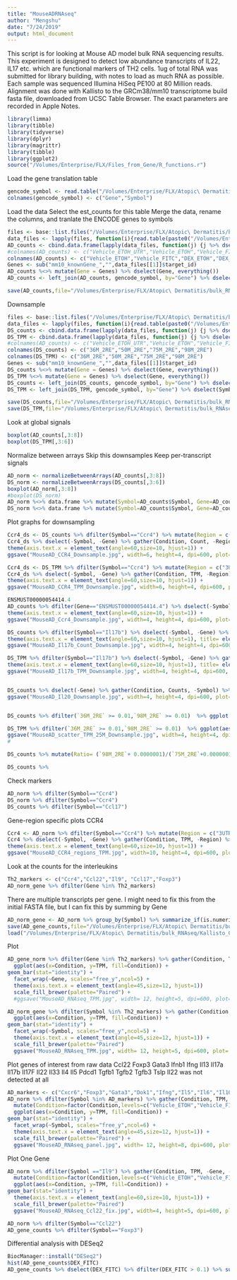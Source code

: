 ```yaml
---
title: "MouseADRNAseq"
author: "Mengshu"
date: "7/24/2019"
output: html_document
---
```


This script is for looking at Mouse AD model bulk RNA sequencing results. 
This experiment is designed to detect low abundance transcripts of IL22, IL17 etc. which are functional markers of TH2 cells. 
1ug of total RNA was submitted for library building, with notes to load as much RNA as possible. 
Each sample was sequenced Illumina HiSeq PE100 at 80 Million reads. 
Alignment was done with Kallisto to the GRCm38/mm10 transcriptome build fasta file, downloaded from UCSC Table Browser. The exact parameters are recorded in Apple Notes. 


```r
library(limma)
library(tibble)
library(tidyverse)
library(dplyr)
library(magrittr)
library(tibble)
library(ggplot2)
source("/Volumes/Enterprise/FLX/Files_from_Gene/R_functions.r")
```

Load the gene translation table

```r
gencode_symbol <- read.table("/Volumes/Enterprise/FLX/Atopic\ Dermatitis/bulk_RNAseq/GRCm38_GENCODE2SYMBOL.txt", header=FALSE)
colnames(gencode_symbol) <- c("Gene","Symbol")
```

Load the data
Select the est_counts for this table
Merge the data, rename the columns, and tranlate the ENCODE genes to symbols

```r
files <- base::list.files("/Volumes/Enterprise/FLX/Atopic\ Dermatitis/bulk_RNAseq/Kallisto_Stranded", pattern="^Mouse")
data_files <- lapply(files, function(i){read.table(paste0("/Volumes/Enterprise/FLX/Atopic\ Dermatitis/bulk_RNAseq/Kallisto_Stranded/",i),header=TRUE)})
AD_counts <- cbind.data.frame(lapply(data_files, function(j) {j %>% dselect(tpm)}))
#colnames(AD_counts) <- c("Vehicle_ETOH_UTR","Vehicle_ETOH","Vehicle_FITC_UTR","Vehicle_FITC","DEX_ETOH_UTR","DEX_ETOH","DEX_FITC_UTR","DEX_FITC","RPT193_ETOH_UTR","RPT193_ETOH","RPT193_FITC_UTR","RPT193_FITC")
colnames(AD_counts) <- c("Vehicle_ETOH","Vehicle_FITC","DEX_ETOH","DEX_FITC","RPT193_ETOH","RPT193_FITC")
Genes <- sub("mm10_knownGene_","",data_files[[1]]$target_id)
AD_counts %<>% mutate(Gene = Genes) %>% dselect(Gene, everything())
AD_counts <- left_join(AD_counts, gencode_symbol, by="Gene") %>% dselect(Symbol,Gene, everything())

save(AD_counts,file="/Volumes/Enterprise/FLX/Atopic\ Dermatitis/bulk_RNAseq/Kallisto_stranded.rdata")
``` 

Downsample
```r
files <- base::list.files("/Volumes/Enterprise/FLX/Atopic\ Dermatitis/bulk_RNAseq/kallisto_tsv/downsample", pattern="^2RE_")
data_files <- lapply(files, function(i){read.table(paste0("/Volumes/Enterprise/FLX/Atopic\ Dermatitis/bulk_RNAseq/kallisto_tsv/downsample/",i),header=TRUE)})
DS_counts <- cbind.data.frame(lapply(data_files, function(j) {j %>% dselect(est_counts)}))
DS_TPM <- cbind.data.frame(lapply(data_files, function(j) {j %>% dselect(tpm)}))
#colnames(AD_counts) <- c("Vehicle_ETOH_UTR","Vehicle_ETOH","Vehicle_FITC_UTR","Vehicle_FITC","DEX_ETOH_UTR","DEX_ETOH","DEX_FITC_UTR","DEX_FITC","RPT193_ETOH_UTR","RPT193_ETOH","RPT193_FITC_UTR","RPT193_FITC")
colnames(DS_counts) <- c("36M_2RE","50M_2RE","75M_2RE","98M_2RE")
colnames(DS_TPM) <- c("36M_2RE","50M_2RE","75M_2RE","98M_2RE")
Genes <- sub("mm10_knownGene_","",data_files[[1]]$target_id)
DS_counts %<>% mutate(Gene = Genes) %>% dselect(Gene, everything())
DS_TPM %<>% mutate(Gene = Genes) %>% dselect(Gene, everything())
DS_counts <- left_join(DS_counts, gencode_symbol, by="Gene") %>% dselect(Symbol,Gene, everything())
DS_TPM <- left_join(DS_TPM, gencode_symbol, by="Gene") %>% dselect(Symbol,Gene, everything())

save(DS_counts,file="/Volumes/Enterprise/FLX/Atopic\ Dermatitis/bulk_RNAseq/Kallisto_Counts_Downsample2RE.rdata")
save(DS_TPM,file="/Volumes/Enterprise/FLX/Atopic\ Dermatitis/bulk_RNAseq/Kallisto_TPM_Downsample2RE.rdata")
``` 

Look at global signals
```r
boxplot(AD_counts[,3:8])
boxplot(DS_TPM[,3:6])
```
Normalize between arrays
Skip this downsamples 
Keep per-transcript signals
```r
AD_norm <- normalizeBetweenArrays(AD_counts[,3:8])
DS_norm <- normalizeBetweenArrays(DS_counts[,3:6])
boxplot(AD_norm[,3:8])
#boxplot(DS_norm)
AD_norm %<>% data.frame %>% mutate(Symbol=AD_counts$Symbol, Gene=AD_counts$Gene) %>% dselect(Symbol, Gene,everything())
DS_norm %<>% data.frame %>% mutate(Symbol=AD_counts$Symbol, Gene=AD_counts$Gene) %>% dselect(Symbol, Gene,everything())
```
Plot graphs for downsampling
```r
Ccr4_ds <- DS_counts %>% dfilter(Symbol=="Ccr4") %>% mutate(Region = c("3UTR","Exon2","5UTR_Exon1")) %>% dselect(Symbol, Gene, Region, everything())
Ccr4_ds %>% dselect(-Symbol, -Gene) %>% gather(Condition, Count, -Region) %>% mutate(Region=factor(Region, levels=c("5UTR_Exon1","Exon2","3UTR"))) %>% mutate(Condition= factor(Condition, levels=c("36M_2RE","50M_2RE","75M_2RE","98M_2RE"))) %>% ggplot(aes(x= Condition, y=Count, fill=Condition)) + geom_bar(stat="identity") + facet_wrap(~Region) + scale_fill_brewer(palette="YlGnBu") +
theme(axis.text.x = element_text(angle=60,size=10, hjust=1)) +
ggsave("MouseAD_CCR4_Downsample.jpg", width=6, height=4, dpi=600, plot= last_plot(), units = "in")

Ccr4_ds <- DS_TPM %>% dfilter(Symbol=="Ccr4") %>% mutate(Region = c("3UTR","Exon2","5UTR_Exon1")) %>% dselect(Symbol, Gene, Region, everything())
Ccr4_ds %>% dselect(-Symbol, -Gene) %>% gather(Condition, TPM, -Region) %>% mutate(Region=factor(Region, levels=c("5UTR_Exon1","Exon2","3UTR"))) %>% mutate(Condition= factor(Condition, levels=c("36M_2RE","50M_2RE","75M_2RE","98M_2RE"))) %>% ggplot(aes(x= Condition, y=TPM, fill=Condition)) + geom_bar(stat="identity") + facet_wrap(~Region) + scale_fill_brewer(palette="YlGnBu") +
theme(axis.text.x = element_text(angle=60,size=10, hjust=1)) +
ggsave("MouseAD_CCR4_TPM_Downsample.jpg", width=6, height=4, dpi=600, plot= last_plot(), units = "in")

ENSMUST00000054414.4
AD_counts %>% dfilter(Gene=="ENSMUST00000054414.4") %>% dselect(-Symbol, -Gene) %>% gather(Condition, TPM) %>% mutate(Condition= factor(Condition, levels=c("25M_2RE","50M_2RE","98M_2RE"))) %>% ggplot(aes(x= Condition, y=TPM, fill=Condition)) + geom_bar(stat="identity") + scale_fill_brewer(palette="YlGnBu") +
theme(axis.text.x = element_text(angle=60,size=10, hjust=1)) +
ggsave("MouseAD_Ccr4_Downsample.jpg", width=4, height=4, dpi=600, plot= last_plot(), units = "in")

DS_counts %>% dfilter(Symbol=="Il17b") %>% dselect(-Symbol, -Gene) %>% gather(Condition, Counts) %>% mutate(Condition= factor(Condition, levels=c("36M_2RE","50M_2RE","75M_2RE","98M_2RE"))) %>% ggplot(aes(x= Condition, y=Counts, fill=Condition)) + geom_bar(stat="identity") + scale_fill_brewer(palette="YlGnBu") +
theme(axis.text.x = element_text(angle=60,size=10, hjust=1), title= element_text(size=16)) + ggtitle("Il17b") +
ggsave("MouseAD_Il17b_Count_Downsample.jpg", width=4, height=4, dpi=600, plot= last_plot(), units = "in")

DS_TPM %>% dfilter(Symbol=="Il17b") %>% dselect(-Symbol, -Gene) %>% gather(Condition, TPM) %>% mutate(Condition= factor(Condition, levels=c("36M_2RE","50M_2RE","75M_2RE","98M_2RE"))) %>% ggplot(aes(x= Condition, y=TPM, fill=Condition)) + geom_bar(stat="identity") + scale_fill_brewer(palette="YlGnBu") +
theme(axis.text.x = element_text(angle=60,size=10, hjust=1), title= element_text(size=16)) + ggtitle("Il17b") +
ggsave("MouseAD_Il17b_TPM_Downsample.jpg", width=4, height=4, dpi=600, plot= last_plot(), units = "in")


DS_counts %>% dselect(-Gene) %>% gather(Condition, Counts, -Symbol) %>% group_by(Symbol, Condition) %>% summarise_if(is.numeric,sum) %>% mutate(Condition= factor(Condition, levels=c("36M_2RE","50M_2RE","98M_2RE"))) %>% ggplot(aes(x= Condition, y=Counts, group=Symbol)) + geom_line() + theme(axis.text.x = element_text(angle=60,size=10, hjust=1)) + ggtitle("Counts by downsampling")
ggsave("MouseAD_Il20_Downsample.jpg", width=4, height=4, dpi=600, plot= last_plot(), units = "in")


DS_counts %>% dfilter(`36M_2RE` >= 0.01,`98M_2RE` >= 0.01)  %>% ggplot(aes(x=`36M_2RE`, y=`98M_2RE`, colour=`98M_2RE`)) +scale_colour_gradient(trans="log", low = "green", high = "blue")  + geom_point(pch=16, alpha=0.5) + scale_x_log10() + scale_y_log10() 

DS_TPM %>% dfilter(`36M_2RE` >= 0.01,`98M_2RE` >= 0.01)  %>% ggplot(aes(x=`36M_2RE`, y=`98M_2RE`, colour=`98M_2RE`)) +scale_colour_gradient(trans="log", low = "green", high = "blue")  + geom_point(pch=16, alpha=0.5) + scale_x_log10() + scale_y_log10() +
ggsave("MouseAD_scatter_TPM_25M_Downsample.jpg", width=4, height=4, dpi=600, plot= last_plot(), units = "in")
# 

DS_counts %>% mutate(Ratio= (`98M_2RE`+ 0.0000001)/(`75M_2RE`+0.0000001)) %>% dfilter(`75M_2RE` <= 10,`75M_2RE` >= 0.001,`98M_2RE` <= 10 ,`98M_2RE` >= 0.001)  %>% ggplot(aes(x=`98M_2RE`, y=Ratio, colour=Ratio)) + geom_point(pch=16, alpha=0.5) +scale_x_log10() + scale_y_log10() 

DS_counts %>% 
```
Check markers

```r
AD_norm %>% dfilter(Symbol=="Ccr4")
DS_norm %>% dfilter(Symbol=="Ccr4")
DS_counts %>% dfilter(Symbol=="Ccl17")
```


Gene-region specific plots CCR4

```r
Ccr4 <- AD_norm %>% dfilter(Symbol=="Ccr4") %>% mutate(Region = c("3UTR","Exon2","5UTR_Exon1")) %>% dselect(Symbol, Gene, Region, everything())
Ccr4 %>% dselect(-Symbol, -Gene) %>% gather(Condition, TPM, -Region) %>% mutate(Region=factor(Region, levels=c("5UTR_Exon1","Exon2","3UTR"))) %>% mutate(Condition= factor(Condition, levels=c("Vehicle_ETOH","Vehicle_FITC","DEX_ETOH","DEX_FITC","RPT193_ETOH","RPT193_FITC"))) %>% ggplot(aes(x= Condition, y=TPM, fill=Condition)) + geom_bar(stat="identity") + facet_wrap(~Region, ncol=3) + scale_fill_brewer(palette="Paired") +
theme(axis.text.x = element_text(angle=60,size=10, hjust=1)) +
ggsave("MouseAD_CCR4_regions_TPM.jpg", width=10, height=4, dpi=600, plot= last_plot(), units = "in")
```

Look at the counts for the interleukins

```r
Th2_markers <- c("Ccr4","Ccl22","Il9", "Ccl17","Foxp3")
AD_norm_gene %>% dfilter(Gene %in% Th2_markers)
```

There are multiple transcripts per gene. I might need to fix this from the initial FASTA file, but I can fix this by summing by Gene
```r
AD_norm_gene <- AD_norm %>% group_by(Symbol) %>% summarize_if(is.numeric,sum) 
save(AD_gene_counts,file="/Volumes/Enterprise/FLX/Atopic\ Dermatitis/bulk_RNAseq/Kallisto_Gene_TPM.rdata")
load("/Volumes/Enterprise/FLX/Atopic\ Dermatitis/bulk_RNAseq/Kallisto_Gene_TPM.rdata")
```

Plot
```r
AD_gene_norm %>% dfilter(Gene %in% Th2_markers) %>% gather(Condition, TPM, -Gene) %>% mutate(Condition=factor(Condition,levels=c("Vehicle_ETOH","Vehicle_FITC","DEX_ETOH","DEX_FITC","RPT193_ETOH","RPT193_FITC"))) %>% 
  ggplot(aes(x=Condition, y=TPM, fill=Condition)) +
geom_bar(stat="identity") + 
  facet_wrap(~Gene, scales="free_y",ncol=5) + 
  theme(axis.text.x = element_text(angle=45,size=12, hjust=1)) 
  scale_fill_brewer(palette="Paired") +
  #ggsave("MouseAD_RNAseq_TPM.jpg", width= 12, height=5, dpi=600, plot= last_plot(), units = "in")

AD_norm_gene %>% dfilter(Symbol %in% Th2_markers) %>% gather(Condition, TPM, -Symbol) %>% mutate(Condition=factor(Condition,levels=c("Vehicle_ETOH","Vehicle_FITC","DEX_ETOH","DEX_FITC","RPT193_ETOH","RPT193_FITC"))) %>% 
  ggplot(aes(x=Condition, y=TPM, fill=Condition)) +
geom_bar(stat="identity") + 
  facet_wrap(~Symbol, scales="free_y",ncol=5) + 
  theme(axis.text.x = element_text(angle=45,size=12, hjust=1)) + 
  scale_fill_brewer(palette="Paired") 
  ggsave("MouseAD_RNAseq_TPM.jpg", width= 12, height=5, dpi=600, plot= last_plot(), units = "in")
```

Plot genes of interest from raw data
Ccl22
Foxp3
Gata3
Ifnb1
Ifng
Il13
Il17a
Il17b
Il17F
Il22
Il33
Il4
Il5
Pdcd1
Tgfb1
Tgfb2
Tgfb3
Tslp
Il22 was not detected at all
```r
AD_markers <- c("Cxcr6","Foxp3","Gata3","Dok1","Ifng","Il5","Il6","Il10","Il13","Il17b","Il20","IL22","Il33","Il34","Il35","Il37","Il4","Il5","Pdcd1","Tgfb1","Tgfb2","Tgfb3","Tslp")
AD_norm %>% dfilter(Symbol %in% AD_markers) %>% gather(Condition, TPM, -Gene, -Symbol) %>% 
  mutate(Condition=factor(Condition,levels=c("Vehicle_ETOH","Vehicle_FITC","DEX_ETOH","DEX_FITC","RPT193_ETOH","RPT193_FITC"))) %>% 
  ggplot(aes(x=Condition, y=TPM, fill=Condition)) +
geom_bar(stat="identity") + 
  facet_wrap(~Symbol, scales="free_y",ncol=6) + 
  theme(axis.text.x = element_text(angle=45,size=12, hjust=1)) + 
  scale_fill_brewer(palette="Paired") +
  ggsave("MouseAD_RNAseq_panel.jpg", width= 12, height=8, dpi=600, plot= last_plot(), units = "in")
```
Plot One Gene

```r
AD_norm %>% dfilter(Symbol =="Il9") %>% gather(Condition, TPM, -Gene, -Symbol) %>% 
  mutate(Condition=factor(Condition,levels=c("Vehicle_ETOH","Vehicle_FITC","DEX_ETOH","DEX_FITC","RPT193_ETOH","RPT193_FITC"))) %>% 
  ggplot(aes(x=Condition, y=TPM, fill=Condition)) +
geom_bar(stat="identity") + 
  theme(axis.text.x = element_text(angle=60,size=10, hjust=1)) + 
  scale_fill_brewer(palette="Paired") 
  ggsave("MouseAD_RNAseq_Ccl22_fix.jpg", width=4, height=5, dpi=600, plot= last_plot(), units = "in")
```

```r
AD_norm %>% dfilter(Symbol=="Ccl22")
AD_gene_counts %>% dfilter(Symbol=="Foxp3")
```
Differential analysis with DESeq2

```r
BiocManager::install("DESeq2")
hist(AD_gene_counts$DEX_FITC)
AD_gene_counts %>% dselect(DEX_FITC) %>% dfilter(DEX_FITC > 0.1) %>% summarise_all(median)
```

